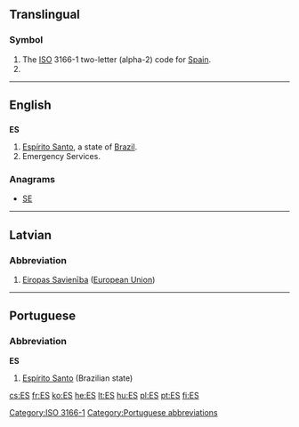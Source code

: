 {{also|Appendix:Variations of "es"}}
==Translingual==
===Symbol===
{{head|mul|symbol}}
# The [[ISO]] 3166-1 two-letter (alpha-2) code for [[Spain]].
# {{SI-unit-abbnp|exa|siemens|electrical conductance}}

[[Category:ISO 3166-1]]
----

==English==

==={{abbreviation}}===
'''ES'''

# [[Espírito Santo]], a state of [[Brazil]].
# Emergency Services.

===Anagrams===
* [[SE#English|SE]]

----

==Latvian==

===Abbreviation===
{{head|lv|abbreviation}}

# [[Eiropas Savienība]] ([[European Union]])

----

==Portuguese==

===Abbreviation===
'''ES'''

# [[Espírito Santo]] (Brazilian state)

[[Category:Portuguese abbreviations]]

[[cs:ES]]
[[fr:ES]]
[[ko:ES]]
[[he:ES]]
[[lt:ES]]
[[hu:ES]]
[[pl:ES]]
[[pt:ES]]
[[fi:ES]]